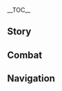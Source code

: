 {{CharacterTabs}}
{{LanguageTabs}}
{{Stub|1={{Meta/VO|tl=1|rm=1|Korean}}}}
__TOC__
==Story==
{{VO/Story
|character           = {{ROOTPAGENAME}}
|language            = ko
|name                = 엠버

|vo_01_01_title      = 첫 만남…
|vo_01_01_subtitle   = Hello
|vo_01_01_file       = VO_{language}{character} Hello.ogg
|vo_01_01_tx         = 정찰 기사 엠버, 대령이오! 앞으로 도움이 필요하면 말만 해!
|vo_01_01_rm         = Jeongchal gisa Embeo, daeryeong'io! Apeuro doumi piryohamyeon malman hae!
|vo_01_01_tl         = Scout Knight
 Amber, right here! Tell me anytime if you need any help from now!

|vo_02_01_title      = 잡담・관심사
|vo_02_01_subtitle   = Chat: Hobbies
|vo_02_01_file       = VO_{language}{character} Chat - Hobbies.ogg
|vo_02_01_tx         = 달리기 좀 하고 싶네
|vo_02_01_rm         = Dalligi jom hago simne
|vo_02_01_tl         = I want to run for a little bit

|vo_02_02_title      = 잡담・근심
|vo_02_02_subtitle   = Chat: Longings
|vo_02_02_file       = VO_{language}{character} Chat - Longings.ogg
|vo_02_02_tx         = 게으름 피우는 걸 진이 본다면, 언짢아할 거야
|vo_02_02_rm         = 
|vo_02_02_tl         = If Jean sees me slacking off, she won't be so pleased

|vo_02_03_title      = 잡담・새로운 발견
|vo_02_03_subtitle   = Chat: New Discoveries
|vo_02_03_file       = VO_{language}{character} Chat - New Discoveries.ogg
|vo_02_03_tx         = 저쪽에 뭔가 이상한 게 있는 것 같아…. 가보지 않을래?
|vo_02_03_rm         = 
|vo_02_03_tl         = I think there's something strange there…. Would you like to go and take a look?

|vo_03_01_title      = 비가 올 때・걱정
|vo_03_01_subtitle   = When It Rains: Worries
|vo_03_01_file       = VO_{language}{character} When It Rains - Worries.ogg
|vo_03_01_tx         = 비가 오네…. 나비 리본이 젖겠어…
|vo_03_01_rm         = 
|vo_03_01_tl         = It's raining…. My butterfly ribbon will be soaked wet…

|vo_03_02_title      = 비가 올 때・주의
|vo_03_02_subtitle   = When It Rains: Reminder
|vo_03_02_file       = VO_{language}{character} When It Rains - Reminder.ogg
|vo_03_02_tx         = 비가 오네…. 시야 확보가 어렵겠어. 조심해야지
|vo_03_02_rm         = 
|vo_03_02_tl         = It's raining…. It will be hard to secure the view. Let's be careful

|vo_03_03_title      = 비가 그친 후…
|vo_03_03_subtitle   = After the Rain
|vo_03_03_file       = VO_{language}{character} After the Rain.ogg
|vo_03_03_tx         = 우와~ 날씨 좋다
|vo_03_03_rm         = 
|vo_03_03_tl         = Wow~ Amazing weather

|vo_03_04_title      = 햇살이 좋을 때…
|vo_03_04_subtitle   = When the Sun Is Out
|vo_03_04_file       = VO_{language}{character} When the Sun Is Out.ogg
|vo_03_04_tx         = 음… 바람이 조금만 더 강하면 좋겠는데
|vo_03_04_rm         = 
|vo_03_04_tl         = Hmm… I would love it if the wind were just a bit stronger

|vo_03_05_title      = 바람이 불 때・만족
|vo_03_05_subtitle   = When It's Windy: Pleasant
|vo_03_05_file       = VO_{language}{character} When It's Windy - Pleasant.ogg
|vo_03_05_tx         = 진짜 상쾌하다…
|vo_03_05_rm         = 
|vo_03_05_tl         = It's so refreshing…

|vo_03_06_title      = 바람이 불 때・휴식
|vo_03_06_subtitle   = When It's Windy: Relax
|vo_03_06_file       = VO_{language}{character} When It's Windy - Relax.ogg
|vo_03_06_tx         = 이런 날씨 정말 좋아. 아, 좋다~
|vo_03_06_rm         = 
|vo_03_06_tl         = I love this kind of weather. Ah, so nice~

|vo_04_01_title      = 아침 인사…
|vo_04_01_subtitle   = Good Morning
|vo_04_01_file       = VO_{language}{character} Good Morning.ogg
|vo_04_01_tx         = 좋은 아침! 같이 조깅할까?
|vo_04_01_rm         = 
|vo_04_01_tl         = Good morning! Shall we jog together?

|vo_04_02_title      = 점심 인사…
|vo_04_02_subtitle   = Good Afternoon
|vo_04_02_file       = VO_{language}{character} Good Afternoon.ogg
|vo_04_02_tx         = 나와 같이 점심 먹을래?
|vo_04_02_rm         = 
|vo_04_02_tl         = Do you want to have lunch with me?

|vo_04_03_title      = 저녁 인사…
|vo_04_03_subtitle   = Good Evening
|vo_04_03_file       = VO_{language}{character} Good Evening.ogg
|vo_04_03_tx         = 날이 저물었어. 횃불에 불을 붙여줄까?
|vo_04_03_rm         = 
|vo_04_03_tl         = It's getting dark. Should I light up the torch?

|vo_04_04_title      = 굿나잇…
|vo_04_04_subtitle   = Good Night
|vo_04_04_file       = VO_{language}{character} Good Night.ogg
|vo_04_04_tx         = 맞아, 휴식도 중요하지! 그럼 약속한 거다. 내일 봐!
|vo_04_04_rm         = 
|vo_04_04_tl         = Right, rest is important as well! It's a promise then. See you tomorrow!

|vo_05_01_title      = 엠버 자신에 대해…
|vo_05_01_subtitle   = About {character}
|vo_05_01_file       = VO_{language}{character} About {character}.ogg
|vo_05_01_tx         = 몬드성의 비행 챔피언, 그게 바로 나야!
|vo_05_01_rm         = 
|vo_05_01_tl         = Mondstadt's flying champion, that's me!

|vo_06_01_title      = 우리에 대해・시합
|vo_06_01_subtitle   = About Us: Contests
|vo_06_01_file       = VO_{language}{character} About Us - Contests.ogg
|vo_06_01_tx         = 아무리 너라도 시합에서는 안 봐줘!
|vo_06_01_rm         = 
|vo_06_01_tl         = Even though it's you, I won't stretch the rule!

|vo_06_02_title      = 우리에 대해・비행
|vo_06_02_friendship = 6
|vo_06_02_subtitle   = About Us: Gliding
|vo_06_02_file       = VO_{language}{character} About Us - Gliding.ogg
|vo_06_02_tx         = 네 가르침 덕분에 실력이 빨리 늘었어. 아, 나, 나도 바보는 아니야. 그 정도는 안다고! 엥, 왜 웃어? 좋아, 시합하자고, 지금 당장!
|vo_06_02_rm         = 
|vo_06_02_tl         = I got good at this fast thanks to your lessons. Ah, I, I'm not an idiot. I know those things! Eh, why are you laughing? Alright, let's have a match, right now!

|vo_07_01_title      = 「신의 눈」에 대해…
|vo_07_01_friendship = 4
|vo_07_01_subtitle   = About the [[Vision]]
|vo_07_01_file       = VO_{language}{character} About the Vision.ogg
|vo_07_01_tx         = 신의 눈, 신이 날 인정했다는 거겠지. 그래, 난 최고의 정찰 기사가 될 거야!
|vo_07_01_rm         = 
|vo_07_01_tl         = A vision, it means God has acknowledged me. Yes, I'm going to be the best Scout Knight!

|vo_07_02_title      = 하고 싶은 이야기…
|vo_07_02_subtitle   = Something to Share
|vo_07_02_file       = VO_{language}{character} Something to Share.ogg
|vo_07_02_tx         = 가자~ 대성당 종탑에 가자, 경치 죽인다니까!
|vo_07_02_rm         = 
|vo_07_02_tl         = Let's go~ To the Favonius Cathedral bell tower, the view's amazing there!

|vo_07_03_title      = 흥미있는 일…
|vo_07_03_subtitle   = Interesting Things
|vo_07_03_file       = VO_{language}{character} Interesting Things.ogg
|vo_07_03_tx         = 봐, 저기 비둘기가 있어! 비둘기와 함께 날고 싶어
|vo_07_03_rm         = 
|vo_07_03_tl         = Look, there's a pigeon there! I want to fly with the pigeon

|vo_08_01_title      = 진에 대해・도움
|vo_08_01_friendship = 4
|vo_08_01_subtitle   = About [[Jean]]: Help
|vo_08_01_file       = VO_{language}{character} About Jean - Help.ogg
|vo_08_01_tx         = 어… 진 단장이야. 진을 도울 일이 있는지 가볼게
|vo_08_01_rm         = 
|vo_08_01_tl         = Uh… It's Acting Grandmaster Jean. I should go and see if there's anything I can do to help her

|vo_08_02_title      = 진에 대해・친절
|vo_08_02_friendship = 4
|vo_08_02_subtitle   = About Jean: Care
|vo_08_02_file       = VO_{language}{character} About Jean - Care.ogg
|vo_08_02_tx         = 진 단장은 아직 일하는 중이야…? 가자, 가서 진과 커피 한잔하자
|vo_08_02_rm         = 
|vo_08_02_tl         = Is Acting Grandmaster Jean still working…? Come on, let's go and have a cup of coffee with her

|vo_08_03_title      = 리사에 대해・이야기 듣기
|vo_08_03_friendship = 4
|vo_08_03_subtitle   = About [[Lisa]]: Listening to Stories
|vo_08_03_file       = VO_{language}{character} About Lisa - Listening to Stories.ogg
|vo_08_03_tx         = 한가해지면 같이 리사한테 가보자! 전에 드래곤 스파인에 있는 보물 이야기를 듣다가 말았거든, 으… 다음 내용이 궁금해!
|vo_08_03_rm         = 
|vo_08_03_tl         = When you're free, let's go to Lisa together! I was listening to a story about a treasure in Dragonspine before, ugh… I'm so curious about what will happen next!

|vo_08_04_title      = 리사에 대해・감탄
|vo_08_04_friendship = 4
|vo_08_04_subtitle   = About Lisa: Admiration
|vo_08_04_file       = VO_{language}{character} About Lisa - Admiration.ogg
|vo_08_04_tx         = 리사는 잠자는 시간 외엔 책만 보는 것 같아! 정말 대단해. 난 그렇게 엉덩이가 무겁지 않아
|vo_08_04_rm         = 
|vo_08_04_tl         = It seems like Lisa only reads books except when she's sleeping! That's so great. I can't sit down for that long

|vo_08_05_title      = 케이아에 대해・우려
|vo_08_05_friendship = 4
|vo_08_05_subtitle   = About [[Kaeya]]: Concerns
|vo_08_05_file       = VO_{language}{character} About Kaeya - Concerns.ogg
|vo_08_05_tx         = …뭔가 불안한 느낌! 방금 케이아 선배와 함께 있었지? 케이아 선배가 귀찮게 굴지 않았어?
|vo_08_05_rm         = 
|vo_08_05_tl         = …I feel kind of uneasy! You were just with Kaeya, right? Didn't he bother you?

|vo_08_06_title      = 케이아에 대해・원흉
|vo_08_06_friendship = 4
|vo_08_06_subtitle   = About Kaeya: Culprit
|vo_08_06_file       = VO_{language}{character} About Kaeya - Culprit.ogg
|vo_08_06_tx         = 화단의 민들레가 시들시들해 보이네. 흠… 분명 그 녀석 짓이야!
|vo_08_06_rm         = 
|vo_08_06_tl         = The dandelions on the flower garden seem to be wilting. Hmm… It's definitely his act!

|vo_08_07_title      = 베넷에 대해…
|vo_08_07_friendship = 4
|vo_08_07_subtitle   = About [[Bennett]]
|vo_08_07_file       = VO_{language}{character} About Bennett.ogg
|vo_08_07_tx         = 응? 베넷이라…. 어디서 들어본 것 같은데{{sic|...|hide=1}} 아! 모험가 길드의 그 열정적인 남자애. 응, 비경 근처에서 가끔 만난 적 있어. 보물찾기에 아주 열성이더라구
|vo_08_07_rm         = 
|vo_08_07_tl         = Huh? Bennett…. I think I've heard of him somewhere… Ah! The passionate boy from the Adventurer's Guild. Yep, I've met him a few times near domains. He seemed to be really enthusiastic for treasure hunting

|vo_08_08_title      = 클레에 대해…
|vo_08_08_friendship = 4
|vo_08_08_subtitle   = About [[Klee]]
|vo_08_08_file       = VO_{language}{character} About Klee.ogg
|vo_08_08_tx         = 클레는 장난이 종종 심하지만, 기사단 사람들은 모두 클레를 좋아해. 음… 또 진에게 잡혀 갇히는 일이 없도록 잘 지켜봐야겠어
|vo_08_08_rm         = 
|vo_08_08_tl         = Klee often pulls nasty pranks, but everyone in the Knights likes her. Umm… I should keep an eye on her so she doesn't get locked in by Jean again

|vo_08_09_title      = 알베도에 대해…
|vo_08_09_friendship = 4
|vo_08_09_subtitle   = About [[Albedo]]
|vo_08_09_file       = VO_{language}{character} About Albedo.ogg
|vo_08_09_tx         = 알베도는 대부분 공방에 틀어박혀서 뭔가 대단한 것들을 연구하지. 하지만 볼 때마다 뭘 생각하고 있는지 통 모르겠어. 흠, 도저히 짐작이 안 돼…
|vo_08_09_rm         = 
|vo_08_09_tl         = Albedo is usually stuck on his workshop, researching something great. But I don't know what he's thinking of every time I see him. Hmm, I can't guess anything at all…

|vo_08_10_title      = 노엘에 대해…
|vo_08_10_friendship = 4
|vo_08_10_subtitle   = About [[Noelle]]
|vo_08_10_file       = VO_{language}{character} About Noelle.ogg
|vo_08_10_tx         = 노엘? 노엘은 근성이 정말 강하지. 네가 선배니까 그 애를 좀 잘 돌봐줘
|vo_08_10_rm         = 
|vo_08_10_tl         = Noelle? Noelle has a strong will. Since you're her senior, take care of her

|vo_08_11_title      = 유라에 대해…
|vo_08_11_friendship = 4
|vo_08_11_subtitle   = About [[Eula]]
|vo_08_11_file       = VO_{language}{character} About Eula.ogg
|vo_08_11_tx         = 유라는 내 좋은 친구야! 유라의 농담에 적응하면 친해지기 쉽다는 걸 알 수 있어. 유라는 가문의 성씨 때문에 항상 사람들한테 오해받거든. 어떻게 해야 사람들이 걔를 이해해줄까…?
|vo_08_11_rm         = 
|vo_08_11_tl         = Eula's my good company! If you get used to Eula's jokes, you'll know that it's easy to be her friend. She's always misunderstood because of her family name. What can I do to make people understand her…?

|vo_09_01_title      = 엠버에 대해 알기・첫 번째
|vo_09_01_subtitle   = More About {character}: I
|vo_09_01_file       = VO_{language}{character} More About {character} - 01.ogg
|vo_09_01_tx         = 나도 사냥 잘해! 어때, 내 솜씨 좀 볼래? 아니면… 사냥 시합 한판 할까?
|vo_09_01_rm         = 
|vo_09_01_tl         = I can hunt well, too! Come on, would you like to see my skills? Or… do you want to have a hunting match?

|vo_09_02_title      = 엠버에 대해 알기・두 번째
|vo_09_02_friendship = 3
|vo_09_02_subtitle   = More About {character}: II
|vo_09_02_file       = VO_{language}{character} More About {character} - 02.ogg
|vo_09_02_tx         = 어떻게 비행 챔피언이 됐는지 알려줄게! 가장 중요한 건 용기야!
|vo_09_02_rm         = 
|vo_09_02_tl         = I'll tell you how I became the flying champion! What's most important is courage!

|vo_09_03_title      = 엠버에 대해 알기・세 번째
|vo_09_03_friendship = 4
|vo_09_03_subtitle   = More About {character}: III
|vo_09_03_file       = VO_{language}{character} More About {character} - 03.ogg
|vo_09_03_tx         = 사실 난 수수께끼 잘 못 맞혀, 하르파스툼 축제에서 수수께끼 맞히기 코너는 항상 돌아서 가지…. 넌 안 그래?
|vo_09_03_rm         = 
|vo_09_03_tl         = Actually, I'm not that good at riddles, I always go around the riddles corner in the Harparstum festival…. You don't?

|vo_09_04_title      = 엠버에 대해 알기・네 번째
|vo_09_04_friendship = 5
|vo_09_04_subtitle   = More About {character}: IV
|vo_09_04_file       = VO_{language}{character} More About {character} - 04.ogg
|vo_09_04_tx         = 난 할아버지 때문에 기사단에 가입했어. 그리고 진 단장 때문에 기사단에 남았지. 이제 너와 함께 몬드 이외의 세상을 구경하게 돼서 기뻐
|vo_09_04_rm         = 
|vo_09_04_tl         = I joined the Knights because of my grandfather. And I stayed because of Acting Grandmaster Jean. Now, I'm happy to see a world outside Mondstadt with you

|vo_09_05_title      = 엠버에 대해 알기・다섯 번째
|vo_09_05_friendship = 6
|vo_09_05_subtitle   = More About {character}: V
|vo_09_05_file       = VO_{language}{character} More About {character} - 05.ogg
|vo_09_05_tx         = 난 더 멀리 나가고 싶어. 하늘의 끝을 보고 싶다고! 너도 계속 나와 함께할 거지?
|vo_09_05_rm         = 
|vo_09_05_tl         = I want to go farther. I want to see the end of the sky! You'll always be with me, right?

|vo_10_01_title      = 엠버의 취미…
|vo_10_01_subtitle   = {character}'s Hobbies
|vo_10_01_file       = VO_{language}{character} Hobbies.ogg
|vo_10_01_tx         = 내 취미는 토끼 백작을 꾸미는 거야
|vo_10_01_rm         = 
|vo_10_01_tl         = My hobby is to decorate Counr Bunny

|vo_10_02_title      = 엠버의 고민…
|vo_10_02_subtitle   = {character}'s Troubles
|vo_10_02_file       = VO_{language}{character} Troubles.ogg
|vo_10_02_tx         = 음… 어떻게 해야 맛있는 달빛파이를 만들 수 있는지 알아?
|vo_10_02_rm         = 
|vo_10_02_tl         = Hmm… Do you know how to make delicious Moon Pie?

|vo_10_03_title      = 좋아하는 음식…
|vo_10_03_subtitle   = Favorite Food
|vo_10_03_file       = VO_{language}{character} Favorite Food.ogg
|vo_10_03_tx         = 진 단장이 탄 커피는 향이 최고야! 너도 언제 한번 마셔봐
|vo_10_03_rm         = 
|vo_10_03_tl         = Acting Grandmaster Jean's coffee has the best scent! You should drink it some time

|vo_10_04_title      = 싫어하는 음식…
|vo_10_04_subtitle   = Least Favorite Food
|vo_10_04_file       = VO_{language}{character} Least Favorite Food.ogg
|vo_10_04_tx         = 얼린 고리고리 주스만 아니라면… 다 견딜 수 있어!
|vo_10_04_rm         = 
|vo_10_04_tl         = I can bear with anything… Except for frozen Wolfhook Juice!

<!-- Receiving a Gift -->
|vo_11_01_title      = 선물 획득・첫 번째
|vo_11_01_subtitle   = Receiving a Gift: I
|vo_11_01_file       = VO_{language}{character} Receiving a Gift - 01.ogg
|vo_11_01_tx         = 와, 너무 맛있어. 넌 역시 대단해!
|vo_11_01_rm         = 
|vo_11_01_tl         = Wow, it's so tasty. You're amazing as I expected!

|vo_11_02_title      = 선물 획득・두 번째
|vo_11_02_subtitle   = Receiving a Gift: II
|vo_11_02_file       = VO_{language}{character} Receiving a Gift - 02.ogg
|vo_11_02_tx         = 나도 이런 솜씨가 있으면 참 좋을 텐데…
|vo_11_02_rm         = 
|vo_11_02_tl         = I would love to have those abilities…

|vo_11_03_title      = 선물 획득・세 번째
|vo_11_03_subtitle   = Receiving a Gift: III
|vo_11_03_file       = VO_{language}{character} Receiving a Gift - 03.ogg
|vo_11_03_tx         = 이런 맛은 좀 생소하네, 미안! 네 잘못 아니야!
|vo_11_03_rm         = 
|vo_11_03_tl         = This taste is a bit unfamiliar, sorry! It's not your fault!

|vo_12_01_title      = 생일…
|vo_12_01_subtitle   = Birthday
|vo_12_01_file       = VO_{language}{character} Birthday.ogg
|vo_12_01_tx         = 헤헤헤, 생일 축하해! 자, 받아, 내가 직접 바느질한 「토끼 백작 특제품」이야…. 걱정 마! 특제품이라고, 폭발하지 않아!
|vo_12_01_rm         = 
|vo_12_01_tl         = Hehehe, happy birthday! Here, have this, It's「Specially Made Count Bunny」that I sewed by myself…. Don't worry! It's specially made, it won't explode!

|vo_13_01_title      = 돌파의 느낌・기
|vo_13_01_ascension  = 1
|vo_13_01_subtitle   = Feelings About Ascension: Intro
|vo_13_01_file       = VO_{language}{character} Feelings About Ascension -  01.ogg
|vo_13_01_tx         = 와! 순풍을 탄 것 마냥 가벼운데~
|vo_13_01_rm         = 
|vo_13_01_tl         = Wow! I feel so light as if I'm catching a fair wind~

|vo_13_02_title      = 돌파의 느낌・승
|vo_13_02_ascension  = 2
|vo_13_02_subtitle   = Feelings About Ascension: Building Up
|vo_13_02_file       = VO_{language}{character} Feelings About Ascension -  02.ogg
|vo_13_02_tx         = 지금의 속도라면 누구도 따라올 수 없겠지!?
|vo_13_02_rm         = 
|vo_13_02_tl         = With my current speed, no one will be able to follow me, right!?

|vo_13_03_title      = 돌파의 느낌・전
|vo_13_03_ascension  = 4
|vo_13_03_subtitle   = Feelings About Ascension: Climax
|vo_13_03_file       = VO_{language}{character} Feelings About Ascension -  03.ogg
|vo_13_03_tx         = 몬드의 하늘이 작아진 것 같아…. 아니면 내 시야가 넓어진 건가?
|vo_13_03_rm         = 
|vo_13_03_tl         = It feels like Mondstadt's sky became smaller…. Or did my sight become broad?

|vo_13_04_title      = 돌파의 느낌・결
|vo_13_04_ascension  = 6
|vo_13_04_subtitle   = Feelings About Ascension: Conclusion
|vo_13_04_file       = VO_{language}{character} Feelings About Ascension -  04.ogg
|vo_13_04_tx         = 지금의 난 처음 만났을 때보다 훨씬 강해졌지? 헤헤, 진짜 고마워! 내가 허니캐럿그릴을 대접할게. 날 따라와! 얼른~
|vo_13_04_rm         = 
|vo_13_04_tl         = I've become stronger than who I was when we met for the first time, right? Hehe, thanks a lot! I'll treat you some Sticky Honey Roast. Follow me! Come on~
}}

==Combat==
{{Combat VO
|character           = {{ROOTPAGENAME}}
|language            = ko

|skill_1_tx          = 너만 믿을게~
|skill_1_rm          = 
|skill_1_tl          = I'll be counting on you~
|skill_2_tx          = 나와랏~ 토끼 백작!
|skill_2_rm          = 
|skill_2_tl          = Appear, Count Bunny!
|skill_3_tx          = 하앗!
|skill_3_rm          = 
|skill_3_tl          = 
|skill_4_file        = Elemental Skill 2 01,Elemental Skill 2 02

|burst_1_tx          = 백발백중!
|burst_1_rm          = 
|burst_1_tl          = A dead shot!
|burst_2_tx          = 화살… 비!
|burst_2_rm          = 
|burst_2_tl          = Rain of… arrow!
|burst_3_tx          = 퇴로는 없어!
|burst_3_rm          = 
|burst_3_tl          = There is no retreat!

|sprint-s_1_tx       = 시합해보자~
|sprint-s_1_rm       = 
|sprint-s_1_tl       = Let's have a match~
|sprint-s_2_tx       = 날 따라잡을 수 있겠어?
|sprint-s_2_rm       = 
|sprint-s_2_tl       = Can you catch up with me?
|sprint-s_3_file     = Sprint Start 03,Sprint Start 04,Sprint Start 05

|sprint-e_1_tx       = 날 앞지를 수 없다고 했잖아
|sprint-e_1_rm       = 
|sprint-e_1_tl       = I told you, you can't catch up with me
|sprint-e_2_tx       = 바로 이 느낌이야!
|sprint-e_2_rm       = 
|sprint-e_2_tl       = This is the feeling!

|glider_1_tx         = 내가 비행 챔피언이야!
|glider_1_rm         = 
|glider_1_tl         = I'm the flying champion!
|glider_2_tx         = 내게 맡겨!
|glider_2_rm         = 
|glider_2_tl         = Leave it to me!
|glider_3_file       = Deploying Wind Glider 03,Deploying Wind Glider 04,Deploying Wind Glider 05

|chest_1_tx          = 보물상자를 열 때가 제일 신나!
|chest_1_rm          = 
|chest_1_tl          = I'm most excited when I open the treasure chest1
|chest_2_tx          = 정찰 기사, 목표 발견!
|chest_2_rm          = 
|chest_2_tl          = Scout Knight, target detected!
|chest_3_tx          = 우와, 좋은 것만 있네!
|chest_3_rm          = 
|chest_3_tl          = Wow, there are only good things in here!

|low-hp_1_tx         = …난 절대 지지 않아!
|low-hp_1_rm         = 
|low-hp_1_tl         = …I'll never lose!
|low-hp_2_tx         = 아야… 저 녀석…
|low-hp_2_rm         = 
|low-hp_2_tl         = Ow… That guy…
|low-hp_3_tx         = 날 얕보지 마!
|low-hp_3_rm         = 
|low-hp_3_tl         = Don't look down on me!


|fallen_1_tx         = 너무 달렸더니 힘들어…
|fallen_1_rm         = 
|fallen_1_tl         = I feel so exhausted because I ran too much…
|fallen_2_tx         = 훈련이… 아직도 부족한가?…
|fallen_2_rm         = 
|fallen_2_tl         = Are my trainings… Still not enough?…
|fallen_3_tx         = 이번엔… 내가 졌네…
|fallen_3_rm         = 
|fallen_3_tl         = This time… I lost…

|hit-l_1_file        = Light Hit Taken 02
|hit-l_1_tx          = 진짜 성가셔!
|hit-l_1_rm          = 
|hit-l_1_tl          = So annoying!
|hit-l_2_file        = Light Hit Taken 01,Light Hit Taken 03,Light Hit Taken 04,Light Hit Taken 05

|hit-h_1_tx          = 아야!
|hit-h_1_rm          = 
|hit-h_1_tl          = Ow!
|hit-h_2_tx          = 반칙이야!
|hit-h_2_rm          = 
|hit-h_2_tl          = It's a foul!
|hit-h_3_file        = Heavy Hit Taken 03,Heavy Hit Taken 04,Heavy Hit Taken 05,Heavy Hit Taken 06

|join_1_tx           = 나한테 맡겨!
|join_1_rm           = 
|join_1_tl           = Leave it to me!
|join_2_tx           = 준비 완료!
|join_2_rm           = 
|join_2_tl           = Preparation finished!
|join_3_tx           = 정찰 기사 등장!
|join_3_rm           = 
|join_3_tl           = The Scout Knight has appeared!

|idle_1_actual_tx    ={{tx}} 
|idle_1_actual_tl    = 
|idle_1_actual_rm    = 
|idle_2_actual_tx    ={{tx}} 
|idle_2_actual_tl    = 
|idle_2_actual_rm    = 

|atk-l_1_file        = Light Attack 01,Light Attack 02,Light Attack 03,Light Attack 04,Light Attack 05,Light Attack 06,Light Attack 07

|atk-m_1_file        = Mid Attack 01,Mid Attack 02,Mid Attack 03

|atk-h_1_file        = Heavy Attack 01,Heavy Attack 02,Heavy Attack 03

|climb_1_file        = Climbing 01,Climbing 02,Climbing 03,Climbing 04,Climbing 05


|jump_1_file         = Jumping 01,Jumping 02,Jumping 03,Jumping 04,Jumping 05
}}

==Navigation==
{{Character Navbox|link type=vo-ko}}